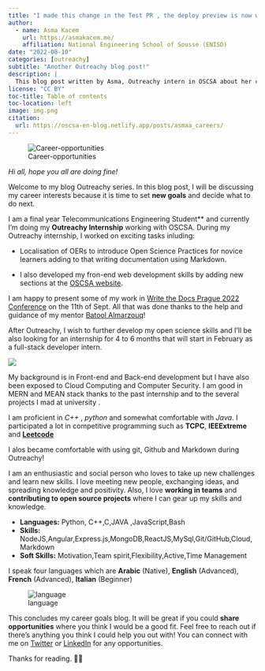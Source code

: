 ```yaml
---
title: "I made this change in the Test PR , the deploy preview is now working"
author:
  - name: Asma Kacem
    url: https://asmakacem.me/
    affiliation: National Engineering School of Sousse (ENISO)
date: "2022-08-10"
categories: [outreachy]
subtitle: "Another Outreachy blog post!"
description: |
  This blog post written by Asma, Outreachy intern in OSCSA about her career goals after Outreachy.
license: "CC BY"
toc-title: Table of contents
toc-location: left
image: img.png
citation:
  url: https://oscsa-en-blog.netlify.app/posts/asmaa_careers/
---
```


:::{.column-page}
![Career-opportunities](img.png){fig-align="center"}
:::

*Hi all, hope you all are doing fine!*

Welcome to my blog Outreachy series. In this blog post, I will be discussing my career interests because it is time to set **new goals** and decide what to do next.

I am a final year Telecommunications Engineering Student\*\* and currently I'm doing my **Outreachy Internship** working with OSCSA. During my Outreachy internship, I worked on exciting tasks inluding:

-   Localisation of OERs to introduce Open Science Practices for novice learners adding to that writing documentation using Markdown.

-   I also developed my fron-end web development skills by adding new sections at the [OSCSA website](https://osc-ksa.com/).

I am happy to present some of my work in [Write the Docs Prague 2022 Conference](https://www.writethedocs.org/conf/prague/2022/) on the 11th of Sept. All that was done thanks to the help and guidance of my mentor [Batool Almarzouq](https://batool-almarzouq.netlify.app/)!

After Outreachy, I wish to further develop my open science skills and I'll be also looking for an internship for 4 to 6 months that will start in February as a full-stack developer intern.

![](https://user-images.githubusercontent.com/73066984/183893288-137ddd89-6d3d-4b80-941e-46a792e84b3f.png)

My background is in Front-end and Back-end development but I have also been exposed to Cloud Computing and Computer Security. I am good in MERN and MEAN stack thanks to the past internship and to the several projects I mad at university .

I am proficient in *C++* , *python* and somewhat comfortable with *Java*. I participated a lot in competitive programming such as **TCPC**, **IEEExtreme** and [**Leetcode**](https://leetcode.com/Asma_Kacem)

I alos became comfortable with using git, Github and Markdown during Outreachy!


I am an enthusiastic and social person who loves to take up new challenges and learn new skills. I love meeting new people, exchanging ideas, and spreading knowledge and positivity. Also, I love **working in teams** and **contributing to open source projects** where I can gear up my skills and knowledge.

-   **Languages:** Python, C++,C,JAVA ,JavaScript,Bash
-   **Skills:** NodeJS,Angular,Express.js,MongoDB,ReactJS,MySql,Git/GitHub,Cloud,Markdown
-   **Soft Skills:** Motivation,Team spirit,Flexibility,Active,Time Management

I speak four languages which are **Arabic** (Native), **English** (Advanced), **French** (Advanced), **Italian** (Beginner)


![language](https://user-images.githubusercontent.com/73066984/183892661-f6778542-cb67-40d6-b21e-3bbacacb7618.png)

This concludes my career goals blog. It will be great if you could **share opportunities** where you think I would be a good fit. Feel free to reach out if there's anything you think I could help you out with! You can connect with me on [Twitter](https://twitter.com/Asmakacem9) or [LinkedIn](https://www.linkedin.com/in/asmakacem/) for any opportunities.

Thanks for reading. 💫✨
